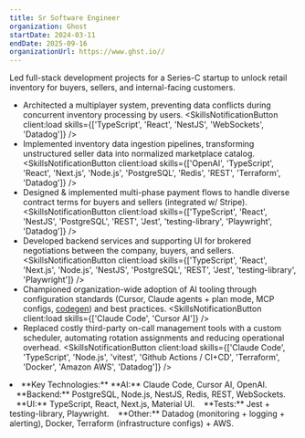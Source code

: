 ```yaml
---
title: Sr Software Engineer
organization: Ghost
startDate: 2024-03-11
endDate: 2025-09-16
organizationUrl: https://www.ghst.io//
---
```


Led full-stack development projects for a Series-C startup to unlock retail inventory for buyers, sellers, and internal-facing customers.

* Architected a multiplayer system, preventing data conflicts during concurrent inventory processing by users. <SkillsNotificationButton client:load skills={['TypeScript', 'React', 'NestJS', 'WebSockets', 'Datadog']} />
* Implemented inventory data ingestion pipelines, transforming unstructured seller data into normalized marketplace catalog. <SkillsNotificationButton client:load skills={['OpenAI', 'TypeScript', 'React', 'Next.js', 'Node.js', 'PostgreSQL', 'Redis', 'REST', 'Terraform', 'Datadog']} />
* Designed & implemented multi-phase payment flows to handle diverse contract terms for buyers and sellers (integrated w/ Stripe). <SkillsNotificationButton client:load skills={['TypeScript', 'React', 'NestJS', 'PostgreSQL', 'REST', 'Jest', 'testing-library', 'Playwright', 'Datadog']} />
* Developed backend services and supporting UI for brokered negotiations between the company, buyers, and sellers. <SkillsNotificationButton client:load skills={['TypeScript', 'React', 'Next.js', 'Node.js', 'NestJS', 'PostgreSQL', 'REST', 'Jest', 'testing-library', 'Playwright']} />
* Championed organization-wide adoption of AI tooling through configuration standards (Cursor, Claude agents + plan mode, MCP configs, <a href="https://codegen.com/" target="_blank">codegen</a>) and best practices. <SkillsNotificationButton client:load skills={['Claude Code', 'Cursor AI']} />
* Replaced costly third-party on-call management tools with a custom scheduler, automating rotation assignments and reducing operational overhead. <SkillsNotificationButton client:load skills={['Claude Code', 'TypeScript', 'Node.js', 'vitest', 'Github Actions / CI+CD', 'Terraform', 'Docker', 'Amazon AWS', 'Datadog']} />
<li class="print-only">**Key Technologies:** **AI:** Claude Code, Cursor AI, OpenAI. &nbsp;&nbsp;&nbsp;**Backend:** PostgreSQL, Node.js, NestJS, Redis, REST, WebSockets. &nbsp;&nbsp;&nbsp;**UI:** TypeScript, React, Next.js, Material UI. &nbsp;&nbsp;&nbsp;**Tests:** Jest + testing-library, Playwright. &nbsp;&nbsp;&nbsp;**Other:** Datadog (monitoring + logging + alerting), Docker, Terraform (infrastructure configs) + AWS.</li>
